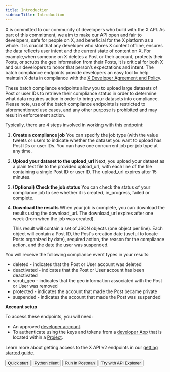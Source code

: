 ---
title: Introduction
sidebarTitle: Introduction
---


X is committed to our community of developers who build with the X API. As part of this commitment, we aim to make our API open and fair to developers, safe for people on X, and beneficial for the X platform as a whole. It is crucial that any developer who stores X content offline, ensures the data reflects user intent and the current state of content on X. For example,when someone on X deletes a Post or their account, protects their Posts, or scrubs the geo information from their Posts, it is critical for both X and our developers to honor that person’s expectations and intent. The batch compliance endpoints provide developers an easy tool to help maintain X data in compliance with the [X Developer Agreement and Policy](https://developer.twitter.com/en/developer-terms/policy). 

These batch compliance endpoints allow you to upload large datasets of Post or user IDs to retrieve their compliance status in order to determine what data requires action in order to bring your datasets into compliance. Please note, use of the batch compliance endpoints is restricted to aforementioned use cases, and any other purpose is prohibited and may result in enforcement action.

Typically, there are 4 steps involved in working with this endpoint:

1.  **Create a compliance job**
    You can specify the job type (with the value tweets or users to indicate whether the dataset you want to upload has Post IDs or user IDs. You can have one concurrent job per job type at any time.
2.  **Upload your dataset to the upload_url**
    Next, you upload your dataset as a plain text file to the provided upload_url, with each line of the file containing a single Post ID or user ID. The upload_url expires after 15 minutes.
3.  **(Optional) Check the job status**
    You can check the status of your compliance job to see whether it is created, in_progress, failed or complete.
4.  **Download the results**
    When your job is complete, you can download the results using the download_url. The download_url expires after one week (from when the job was created).

    This result will contain a set of JSON objects (one object per line). Each object will contain a Post ID, the Post's creation date (useful to locate Posts organized by date), required action, the reason for the compliance action, and the date the user was suspended.

You will receive the following compliance event types in your results:

* deleted \- indicates that the Post or User account was deleted
* deactivated \- indicates that the Post or User account has been deactivated
* scrub_geo \- indicates that the geo information associated with the Post or User was removed
* protected \- indicates the account that made the Post became private
* suspended \- indicates the account that made the Post was suspended

**Account setup**

To access these endpoints, you will need:

* An approved [developer account](https://developer.x.com/en/portal/petition/essential/basic-info).
* To authenticate using the keys and tokens from a [developer App](/resources/fundamentals/developer-apps) that is located within a [Project](/resources/fundamentals/projects). 

Learn more about getting access to the X API v2 endpoints in our [getting started guide](/x-api/getting-started/getting-access).
<div className="flex space-x-2">
<Button href="/x-api/compliance/batch-compliance/quickstart">
  Quick start
</Button>
<Button href="https://github.com/xdevplatform/compliant-client">
  Python client
</Button>
<Button href="https://t.co/twitter-api-postman">
  Run in Postman
</Button>
<Button href="https://developer.twitter.com/apitools/api?endpoint=/2/compliance/jobs">
  Try with API Explorer
</Button>
</div>
